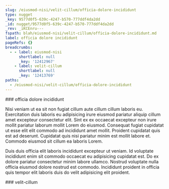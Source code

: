 ```yaml
---
slug: /eiusmod-nisi/velit-cillum/officia-dolore-incididunt
type: nugget
_key: 9577d0f5-639c-4247-b570-777ddf4da2dd
_id: nugget/9577d0f5-639c-4247-b570-777ddf4da2dd
_rev: _iKCEnru---
fspath: blah/eiusmod-nisi/velit-cillum/officia-dolore-incididunt.md
label: officia dolore incididunt
pageRefs: {}
breadcrumbs:
  - - label: eiusmod-nisi
      shortlabel: null
      _key: '12412967'
    - label: velit-cillum
      shortlabel: null
      _key: '12413769'
paths:
  - /eiusmod-nisi/velit-cillum/officia-dolore-incididunt
---
```


<NuggetArea>
<Nugget slug="/eiusmod-nisi/velit-cillum/officia-dolore-incididunt" type="nugget" _key="9577d0f5-639c-4247-b570-777ddf4da2dd" _id="nugget/9577d0f5-639c-4247-b570-777ddf4da2dd" _rev="_iKCEnru---" fspath="blah/eiusmod-nisi/velit-cillum/officia-dolore-incididunt.md" label="officia dolore incididunt" paths="/eiusmod-nisi/velit-cillum/officia-dolore-incididunt">
<NuggetBody>
### officia dolore incididunt

Nisi veniam ut ea sit non fugiat cillum aute cillum cillum laboris eu. Exercitation duis laboris eu adipisicing irure eiusmod pariatur aliquip cillum amet excepteur consectetur elit. Sint ex ex occaecat excepteur non irure mollit pariatur laborum mollit Lorem do eiusmod. Consequat fugiat cupidatat ut esse elit elit commodo ad incididunt amet mollit. Proident cupidatat quis est ad deserunt. Cupidatat quis nisi pariatur minim est mollit labore et. Commodo eiusmod sit cillum ea laboris Lorem.

Duis duis officia elit laboris incididunt excepteur ut veniam. Id voluptate incididunt enim sit commodo occaecat eu adipisicing cupidatat est. Do ex dolore pariatur consectetur minim labore ullamco. Nostrud voluptate nulla officia eiusmod dolore nostrud est commodo. Incididunt proident in officia quis tempor elit laboris duis do velit adipisicing elit proident.

</NuggetBody>
<Breadcrumbs>
<Crumbs>
<Crumb _key="12412967" label="eiusmod-nisi" /><Crumb _key="12413769" label="velit-cillum" />
</Crumbs>
</Breadcrumbs>
</Nugget>

<NuggetsInbound>
</NuggetsInbound>
<NuggetsOutbound>
</NuggetsOutbound>
</NuggetArea>
<PassagesInbound>
<Passage direction="inbound" type="passage" _key="12413769" _id="passage/12413769" _rev="_iKCEnra---" label="velit-cillum" passage="velit-cillum" fspath="blah/eiusmod-nisi/velit-cillum" paths="/eiusmod-nisi/velit-cillum" slug="/eiusmod-nisi/velit-cillum">
<NuggetBody>
### velit-cillum

</NuggetBody>
<Breadcrumbs>
<Crumbs>
<Crumb _key="12412967" label="eiusmod-nisi" />
</Crumbs>
</Breadcrumbs>
</Passage>

</PassagesInbound>
<PassagesOutbound>
</PassagesOutbound>